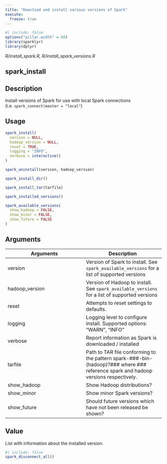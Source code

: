 ```yaml
---
title: "Download and install various versions of Spark"
execute:
  freeze: true
---
```


```r
#| include: false
options("pillar.width" = 60)
library(sparklyr) 
library(dplyr)
```

*R/install_spark.R, R/install_spark_versions.R*

## spark_install

## Description
Install versions of Spark for use with local Spark connections   (i.e. `spark_connect(master = "local"`) 


## Usage
```r
spark_install( 
  version = NULL, 
  hadoop_version = NULL, 
  reset = TRUE, 
  logging = "INFO", 
  verbose = interactive() 
) 

spark_uninstall(version, hadoop_version) 

spark_install_dir() 

spark_install_tar(tarfile) 

spark_installed_versions() 

spark_available_versions( 
  show_hadoop = FALSE, 
  show_minor = FALSE, 
  show_future = FALSE 
) 
```

## Arguments
|Arguments|Description|
|---|---|
| version | Version of Spark to install. See `spark_available_versions` for a list of supported versions |
| hadoop_version | Version of Hadoop to install. See `spark_available_versions` for a list of supported versions |
| reset | Attempts to reset settings to defaults. |
| logging | Logging level to configure install. Supported options: "WARN", "INFO" |
| verbose | Report information as Spark is downloaded / installed |
| tarfile | Path to TAR file conforming to the pattern spark-###-bin-(hadoop)?### where ### reference spark and hadoop versions respectively. |
| show_hadoop | Show Hadoop distributions? |
| show_minor | Show minor Spark versions? |
| show_future | Should future versions which have not been released be shown? |



## Value
List with information about the installed version. 





```r
#| include: false
spark_disconnect_all()
```
